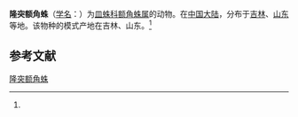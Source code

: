 {{Speciesbox
| name = 隆突额角蛛
| status = 
| status_system = 
| image = 
| genus = Gnathonarium
| species = cornigerum
| authority = (Zhu et Wen, 1980)<ref name='id13244'>{{cite web| url =http://www.bioinfo.cn/db05/BjdwSpecies.php?action=view&id=13244| title =隆突额角蛛| work =《中国动物物种编目数据库》| publisher =中国科学院微生物研究所| author =中国科学院动物研究所| accessdate =2009-04-28| deadurl =yes| archiveurl =https://web.archive.org/web/20160305082107/http://www.bioinfo.cn/db05/BjdwSpecies.php?action=view&id=13244| archivedate =2016-03-05}}</ref>
}}

'''隆突额角蛛'''（[[学名|学名]]：{{lang|la|''Gnathonarium cornigerum''}}）为[[皿蛛科|皿蛛科]][[额角蛛属|额角蛛属]]的动物。在[[中国大陆|中国大陆]]，分布于[[吉林|吉林]]、[[山东|山东]]等地。该物种的模式产地在吉林、山东。<ref name='id13244'/>

== 参考文献 ==
{{reflist}}

{{Wikispecies|Gnathonarium cornigerum}}

[[Category:额角蛛属|隆突额角蛛]]


{{蜘蛛小作品}}